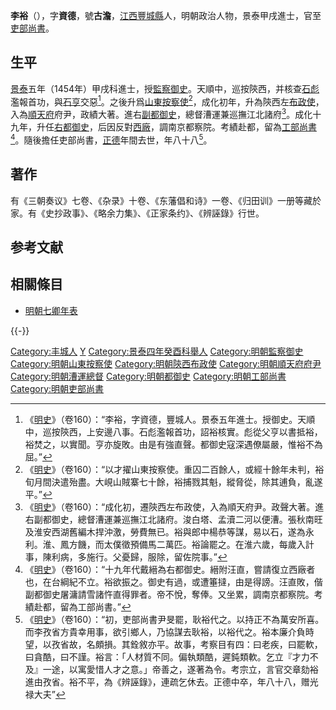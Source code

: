 {{Otheruses|other=名为李裕的其他人物|李裕}}
{{明清人物信息框
| 姓名 = 李裕
| 圖片名稱 = 
| 圖片大小 = 220px
| 圖片說明 = 
| 最高職務 = 光祿大夫吏部尚書
| 國家 = 大明
| 爵位 =
| 籍貫 = [[江西|江西]][[豐城縣|豐城縣]]
| 族裔 = 
| 字號 = 字資德，號古澹
| 室名 = 
| 諡號 = 
| 出生日期 = 宣德元年（1426年）
| 逝世日期 = 正德八年（1513年）
| 墓葬 =
| 配偶 =
| 親屬 = 玄孫 [[李貴_(嘉靖進士)|李貴]]
| 出身 = 景泰五年甲戌科同進士出身
| 經歷 = 
| 著作 =
}}

'''李裕'''（{{bd|1426年||1513年||Li李}}），字'''資德'''，號'''古澹'''，[[江西|江西]][[豐城縣|豐城縣]]人，明朝政治人物，景泰甲戌進士，官至[[吏部尚書|吏部尚書]]。

==生平==
[[景泰_(明朝)|景泰]]五年（1454年）甲戌科進士，授[[監察御史|監察御史]]。天順中，巡按陝西，并核查[[石彪|石彪]]濫報首功，與[[石亨|石亨]]交惡<ref>《[[明史|明史]]》（卷160）：“李裕，字資德，豐城人。景泰五年進士。授御史。天順中，巡按陝西，上安邊八事。石彪濫報首功，詔裕核實。彪從父亨以書抵裕，裕焚之，以實聞。亨亦旋敗。由是有強直聲。都御史寇深遇僚屬嚴，惟裕不為屈。”</ref>。之後升爲[[山東|山東]][[按察使|按察使]]<ref>《[[明史|明史]]》（卷160）：“以才擢山東按察使。重囚二百餘人，或經十餘年未判，裕旬月間決遣殆盡。大峴山賊寨七十餘，裕捕戮其魁，縱脅從，除其逋負，亂遂平。”</ref>，成化初年，升為陝西左[[布政使|布政使]]，入為[[順天府|順天府]]府尹，政績大著。進右[[副都御史|副都御史]]，總督漕運兼巡撫江北諸府<ref>《[[明史|明史]]》（卷160）：“成化初，遷陝西左布政使，入為順天府尹。政聲大著。進右副都御史，總督漕運兼巡撫江北諸府。浚白塔、孟瀆二河以便漕。張秋南旺及淮安西湖舊編木捍沖激，勞費無已。裕與郎中楊恭等謀，易以石，遂為永利。淮、鳳方饑，而太僕徵預備馬二萬匹。裕論罷之。在淮六歲，每歲入計事，陳利病，多施行。父憂歸，服除，留佐院事。”</ref>。成化十九年，升任[[右都御史|右都御史]]，后因反對[[西廠|西廠]]，調南京都察院。考績赴都，留為[[工部尚書|工部尚書]]<ref>《[[明史|明史]]》（卷160）：“十九年代戴縉為右都御史。縉附汪直，嘗請復立西廠者也，在台綱紀不立。裕欲振之。御史有過，或遭箠撻，由是得謗。汪直敗，偕副都御史屠滽請雪諸忤直得罪者。帝不悅，奪俸。又坐累，調南京都察院。考績赴都，留為工部尚書。”</ref>。隨後擔任吏部尚書，[[正德_(明朝)|正德]]年間去世，年八十八<ref>《[[明史|明史]]》（卷160）：“初，吏部尚書尹旻罷，耿裕代之。以持正不為萬安所喜。而李孜省方貴幸用事，欲引鄉人，乃協謀去耿裕，以裕代之。裕本廉介負時望，以孜省故，名頗損。其銓敘亦平。故事，考察目有四：曰老疾，曰罷軟，曰貪酷，曰不謹。裕言：「人材質不同。偏執類酷，遲鈍類軟。乞立『才力不及』一途，以寓愛惜人才之意。」帝善之，遂著為令。考宗立，言官交章劾裕進由孜省。裕不平，為《辨誣錄》，連疏乞休去。正德中卒，年八十八，赠光禄大夫”</ref>。

==著作==
有《三朝奏议》七卷、《杂录》十卷、《东藩倡和诗》一卷、《归田训》一册等藏於家。有《史抄政事》、《略余力集》、《正家条约》、《辨誣錄》行世。

==参考文献==
{{wikisource|明史/卷160}}
{{Reflist}}

==相關條目==
*[[明朝七卿年表|明朝七卿年表]]

{{-}}
{{start box}}
{{s-off}}
{{succession box|[[劉昭_(景泰進士)|劉昭]]|[[謝一夔|謝一夔]]|[[明朝工部尚書|明朝工部尚書]]|1486年}}
{{succession box|[[耿裕|耿裕]]|[[王恕_(明朝)|王恕]]|[[明朝吏部尚書|明朝吏部尚書]]|1486年-1487年}}
{{end box}}

{{景泰五年甲戌科殿試金榜}}
{{Authority control}}

{{DEFAULTSORT:Li李}}
[[Category:丰城人|Category:丰城人]]
[[Category:李姓|Y]]
[[Category:景泰四年癸酉科舉人|Category:景泰四年癸酉科舉人]]
[[Category:明朝監察御史|Category:明朝監察御史]]
[[Category:明朝山東按察使|Category:明朝山東按察使]]
[[Category:明朝陝西布政使|Category:明朝陝西布政使]]
[[Category:明朝順天府府尹|Category:明朝順天府府尹]]
[[Category:明朝漕運總督|Category:明朝漕運總督]]
[[Category:明朝都御史|Category:明朝都御史]]
[[Category:明朝工部尚書|Category:明朝工部尚書]]
[[Category:明朝吏部尚書|Category:明朝吏部尚書]]